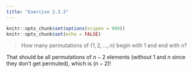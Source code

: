 ```yaml
---
title: "Exercise 2.3.3"
---
```


```r
knitr::opts_chunk$set(options(scipen = 999))
knitr::opts_chunk$set(echo = FALSE)
```

> How many permutations of $\{1, 2, ..., n\}$ begin with $1$ and end with $n$?

That should be all permutations of $n - 2$ elements (without $1$ and $n$ since they don't get permuted), which is $(n - 2)!$